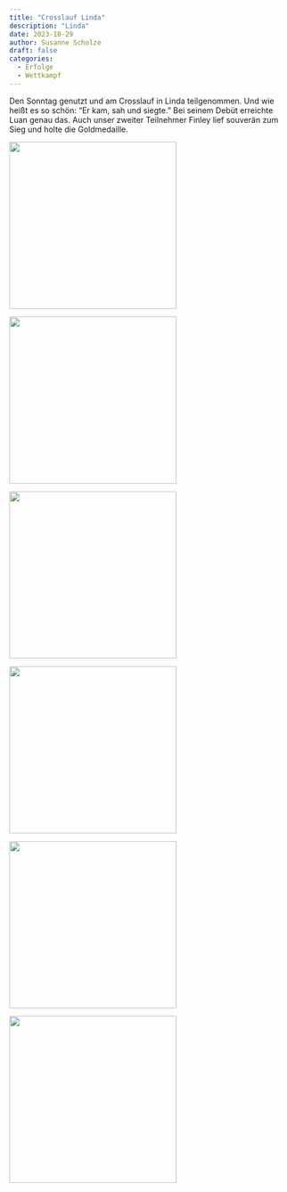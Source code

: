 ```yaml
---
title: "Crosslauf Linda"
description: "Linda"
date: 2023-10-29
author: Susanne Scholze
draft: false
categories:
  - Erfolge
  - Wettkampf
---
```


Den Sonntag genutzt und am Crosslauf in Linda teilgenommen. Und wie heißt es so schön: "Er kam, sah und siegte." Bei seinem Debüt erreichte Luan genau das. Auch unser zweiter Teilnehmer Finley lief souverän zum Sieg und holte die Goldmedaille.

::: {layout-ncol="3"}
![](index.jpg){width="300"}

![](linda_02.jpg){width="300"}

![](linda_03.jpg){width="300"}

![](linda_04.jpg){width="300"}

![](linda_05.jpg){width="300"}

![](linda_06.jpg){width="300"}
:::
